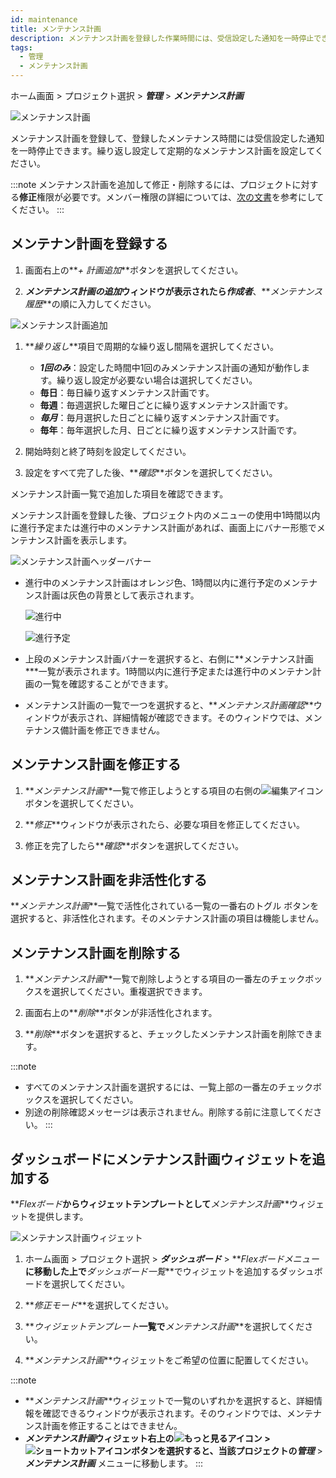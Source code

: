 ```yaml
---
id: maintenance
title: メンテナンス計画
description: メンテナンス計画を登録した作業時間には、受信設定した通知を一時停止できます。
tags:
  - 管理
  - メンテナンス計画
---
```


ホーム画面 > プロジェクト選択 > **_管理_** > **_メンテナンス計画_**

![メンテナンス計画](/img/maintenance.png)

メンテナンス計画を登録して、登録したメンテナンス時間には受信設定した通知を一時停止できます。繰り返し設定して定期的なメンテナンス計画を設定してください。

:::note
メンテナンス計画を追加して修正・削除するには、プロジェクトに対する**修正**権限が必要です。メンバー権限の詳細については、[次の文書](../project/project-structure#project-auth)を参考にしてください。
:::

## メンテナン計画を登録する

1.  画面右上の**_+ 計画追加_**ボタンを選択してください。

2.  **_メンテナンス計画の追加_**ウィンドウが表示されたら**_作成者_**、**_メンテナンス履歴_**の順に入力してください。

  ![メンテナンス計画追加](/img/maintenance-add.png)

1.  **_繰り返し_**項目で周期的な繰り返し間隔を選択してください。

    -   **_1回のみ_**：設定した時間中1回のみメンテナンス計画の通知が動作します。繰り返し設定が必要ない場合は選択してください。
    -   **毎日**：毎日繰り返すメンテナンス計画です。
    -   **毎週**：毎週選択した曜日ごとに繰り返すメンテナンス計画です。
    -   **_毎月_**：毎月選択した日ごとに繰り返すメンテナンス計画です。
    -   **毎年**：毎年選択した月、日ごとに繰り返すメンテナンス計画です。

2.  開始時刻と終了時刻を設定してください。

3.  設定をすべて完了した後、**_確認_**ボタンを選択してください。

メンテナンス計画一覧で追加した項目を確認できます。 

メンテナンス計画を登録した後、プロジェクト内のメニューの使用中1時間以内に進行予定または進行中のメンテナンス計画があれば、画面上にバナー形態でメンテナンス計画を表示します。

![メンテナンス計画ヘッダーバナー](/img/maintenance-header.png)

-   進行中のメンテナンス計画はオレンジ色、1時間以内に進行予定のメンテナンス計画は灰色の背景として表示されます。

    ![進行中](/img/progress-banner-1.png)

    ![進行予定](/img/before-banner.png)

-   上段のメンテナンス計画バナーを選択すると、右側に**メンテナンス計画\***一覧が表示されます。1時間以内に進行予定または進行中のメンテナン計画の一覧を確認することができます。

-   メンテナンス計画の一覧で一つを選択すると、**_メンテナンス計画確認_**ウィンドウが表示され、詳細情報が確認できます。そのウィンドウでは、メンテナンス備計画を修正できません。

## メンテナンス計画を修正する

1.  **_メンテナンス計画_**一覧で修正しようとする項目の右側の![編集アイコン](/img/ico-edit.svg)ボタンを選択してください。 

2.  **_修正_**ウィンドウが表示されたら、必要な項目を修正してください。 

3.  修正を完了したら**_確認_**ボタンを選択してください。

## メンテナンス計画を非活性化する

**_メンテナンス計画_**一覧で活性化されている一覧の一番右のトグル ボタンを選択すると、非活性化されます。そのメンテナンス計画の項目は機能しません。

## メンテナンス計画を削除する

1.  **_メンテナンス計画_**一覧で削除しようとする項目の一番左のチェックボックスを選択してください。重複選択できます。

2.  画面右上の**_削除_**ボタンが非活性化されます。 

3.  **_削除_**ボタンを選択すると、チェックしたメンテナンス計画を削除できます。

:::note

-   すべてのメンテナンス計画を選択するには、一覧上部の一番左のチェックボックスを選択してください。
-   別途の削除確認メッセージは表示されません。削除する前に注意してください。
:::

## ダッシュボードにメンテナンス計画ウィジェットを追加する

**_Flexボード_**からウィジェットテンプレートとして**_メンテナンス計画_**ウィジェットを提供します。 

![メンテナンス計画ウィジェット](/img/maintenance-widget.png)

1.  ホーム画面 > プロジェクト選択 > **_ダッシュボード_** > **_Flexボードメニュー_**に移動した上で**_ダッシュボード一覧_**でウィジェットを追加するダッシュボードを選択してください。

2.  **_修正モード_**を選択してください。

3.  **_ウィジェットテンプレート_**一覧で**_メンテナンス計画_**を選択してください。

4.  **_メンテナンス計画_**ウィジェットをご希望の位置に配置してください。

:::note

-   **_メンテナンス計画_**ウィジェットで一覧のいずれかを選択すると、詳細情報を確認できるウィンドウが表示されます。そのウィンドウでは、メンテナンス計画を修正することはできません。
-   **_メンテナンス計画_**ウィジェット右上の![もっと見るアイコン](/img/ico-more.svg) > ![ショートカットアイコン](/img/ico-shortcut.svg)ボタンを選択すると、当該プロジェクトの**_管理_** > **_メンテナンス計画_** メニューに移動します。
:::
